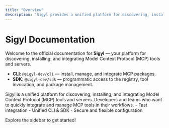 ```yaml
---
title: "Overview"
description: "Sigyl provides a unified platform for discovering, installing, and integrating Model Context Protocol (MCP) tools and servers."
---
```


# Sigyl Documentation

<Callout type="info">
  Welcome to the official documentation for <b>Sigyl</b> — your platform for discovering, installing, and integrating Model Context Protocol (MCP) tools and servers.
</Callout>

<Card
  title="Quick Start"
  description="Jump right in with our Quick Start guide."
  href="/quickstart"
  icon="rocket"
/>

- **CLI**: `@sigyl-dev/cli` — install, manage, and integrate MCP packages.
- **SDK**: `@sigyl-dev/sdk` — programmatic access to the registry, tool invocation, and package management.

<Accordion title="What is Sigyl?">
  Sigyl is a unified platform for discovering, installing, and integrating Model Context Protocol (MCP) tools and servers.
</Accordion>
<Accordion title="Who should use Sigyl?">
  Developers and teams who want to quickly integrate and manage MCP tools in their workflows.
</Accordion>
<Accordion title="What are the main benefits?">
  - Fast integration
  - Unified CLI & SDK
  - Secure and flexible configuration
</Accordion>

Explore the sidebar to get started! 